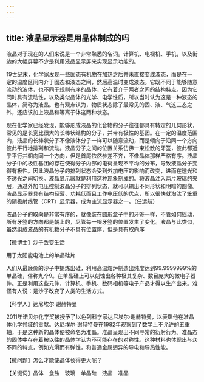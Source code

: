 ```yaml
---
---
---
```

title: 液晶显示器是用晶体制成的吗
---




液晶对于现在的人们来说是一个非常熟悉的名词。计算机、电视机、手机，以及街边的大幅屏幕不少是利用液晶显示屏来实现显示功能的。

19世纪末，化学家发现一些固态有机物在加热之后并未直接变成液态，而是在一定的温度区间内介于固态和液态之间，然后高温时变成液态。它既不同于能够随意流动的液体，也不同于规则有序的晶体，它有着介于两者之间的结构特点。因为它同时具有流动性，以及类似晶体的光学、电学性质，所以当时认为这是一种液态的晶体，简称为液晶。也有观点认为，物质状态除了最常见的固、液、气这三态之外，还应该加上液晶和等离子体这两种状态。



现在化学家已经发现，能够形成液晶的化合物的分子往往都具有特定的几何形状，常见的是长宽比很大的长棒状结构的分子，并带有极性的基团。在一定的温度范围内，液晶的长棒状分子不像液体分子一样可以随意流动，而是倾向于沿同一个方向彼此平行地排列和流动。液晶分子之间的位置关系仿佛一束松散的牙签，彼此都近乎平行并朝向同一个方向，但是首尾依然参差不齐，不像晶体那样严格有序。液晶分子中的极性基团的存在使得分子内部的电荷呈现不平均的分布，导致液晶分子变得有极性。因此液晶分子的排列状态会受到外加电压的影响而改变，进而在透光和不透光之间切换。液晶显示器就是利用这种现象制成的。将液晶注入两片玻璃的夹层，通过外加电压控制液晶分子的排列状态，就可以输出不同形状和明暗的图像。液晶显示器具有结构轻薄、功耗低而且工作电压低的优点，所以很快就淘汰了笨重的阴极射线管（CRT）显示器，成为主流显示器之一。（任远航）

液晶分子的取向是非常有序的，就像装在圆形盒子中的牙签一样，不管如何摇动，所有牙签的方向都是朝上的，尽管每一根牙签的位置发生了变化。液晶与此类似，虽然组成液晶的有机物分子不具有位置序，但是具有取向序





【微博士】沙子改变生活

用于太阳能电池上的单晶硅片



人们从最廉价的沙子中提炼出硅，利用高温熔炉制造出纯度达到99.9999999%的单晶硅，俗称九个9。在单晶硅上可以刻蚀出各种极其复杂、数目庞大的微电子器件。正是利用这些元件，计算机、手机、数码相机等电子产品才得以生产出来。难怪有人说：是沙子改变了人类的生活方式。

【科学人】达尼埃尔·谢赫特曼

2011年诺贝尔化学奖被授予了以色列科学家达尼埃尔·谢赫特曼，以表彰他在准晶体化学领域的贡献。达尼埃尔·谢赫特曼在1982年观察到了数学上不允许的五重轴，于是这种新的晶体便被命名为准晶。准晶呈现出不同寻常的衍射行为。准晶态的固体中存在着被以往的晶体学认为不可能存在的对称性。这种材料也体现出与众不同的特点，例如光滑而有弹性，和普通金属迥异的导电和导热性能。

【微问题】怎么才能使晶体长得更大呢？

【关键词】晶体　食盐　玻璃　单晶硅　液晶　准晶